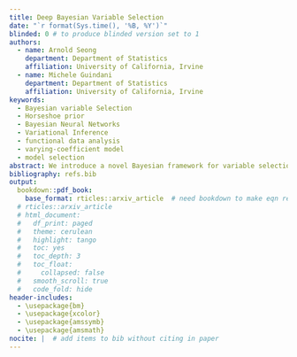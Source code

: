 ```yaml
---
title: Deep Bayesian Variable Selection
date: "`r format(Sys.time(), '%B, %Y')`"
blinded: 0 # to produce blinded version set to 1
authors: 
  - name: Arnold Seong
    department: Department of Statistics
    affiliation: University of California, Irvine
  - name: Michele Guindani
    department: Department of Statistics
    affiliation: University of California, Irvine
keywords:
  - Bayesian variable Selection
  - Horseshoe prior
  - Bayesian Neural Networks
  - Variational Inference
  - functional data analysis
  - varying-coefficient model
  - model selection
abstract: We introduce a novel Bayesian framework for variable selection in deep neural networks by imposing a group Horseshoe prior on the weight matrices of fully connected layers. Our approach targets structured sparsity at the level of input covariates by pruning entire rows of weights, rather than individual neurons or connections. This row-wise pruning induces an interpretable selection mechanism directly aligned with the relevance of input variables, enabling scalable non-linear modeling while maintaining statistical parsimony. By leveraging the global-local shrinkage behavior of the group Horseshoe prior, our method adaptively distinguishes relevant signals from noise without requiring manual regularization tuning. We develop an efficient variational inference algorithm tailored to the hierarchical structure of the prior and establish theoretical support for variable selection consistency under mild conditions. Empirical results across simulated and real-world datasets demonstrate that our method achieves competitive predictive performance while recovering sparse, interpretable models that accurately identify influential covariates. This work bridges modern deep learning with Bayesian variable selection, offering a principled and computationally tractable solution for high-dimensional nonlinear inference.
bibliography: refs.bib
output:
  bookdown::pdf_book:
    base_format: rticles::arxiv_article  # need bookdown to make eqn refs
  # rticles::arxiv_article
  # html_document:
  #   df_print: paged
  #   theme: cerulean
  #   highlight: tango
  #   toc: yes
  #   toc_depth: 3
  #   toc_float:
  #     collapsed: false
  #   smooth_scroll: true
  #   code_fold: hide
header-includes:
  - \usepackage{bm}
  - \usepackage{xcolor}
  - \usepackage{amssymb}
  - \usepackage{amsmath}
nocite: |  # add items to bib without citing in paper
---
```









